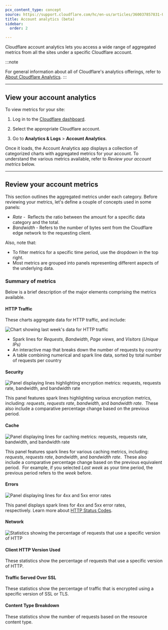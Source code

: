 ```yaml
---
pcx_content_type: concept
source: https://support.cloudflare.com/hc/en-us/articles/360037857831-Understanding-Cloudflare-Account-Analytics-beta-
title: Account analytics (beta)
sidebar:
  order: 2

---
```


Cloudflare account analytics lets you access a wide range of aggregated metrics from all the sites under a specific Cloudflare account.

:::note

For general information about all of Cloudflare's analytics offerings, refer to [About Cloudflare Analytics](/analytics/faq/about-analytics/).
:::

***

## View your account analytics

To view metrics for your site:

1. Log in to the [Cloudflare dashboard](https://dash.cloudflare.com).

2. Select the appropriate Cloudflare account.

3. Go to **Analytics & Logs** > **Account Analytics**.

Once it loads, the Account Analytics app displays a collection of categorized charts with aggregated metrics for your account. To understand the various metrics available, refer to *Review your account metrics* below.

***

## Review your account metrics

This section outlines the aggregated metrics under each category. Before reviewing your metrics, let's define a couple of concepts used in some panels:

* *Rate* -  Reflects the ratio between the amount for a specific data category and the total.
* *Bandwidth* - Refers to the number of bytes sent from the Cloudflare edge network to the requesting client.

Also, note that:

* To filter metrics for a specific time period, use the dropdown in the top right.
* Most metrics are grouped into panels representing different aspects of the underlying data.

### Summary of metrics

Below is a brief description of the major elements comprising the metrics available.

#### HTTP Traffic

These charts aggregate data for HTTP traffic, and include:

![Chart showing last week's data for HTTP traffic](~/assets/images/support/hc-dash-account-analytics-map.png)

* Spark lines for *Requests*, *Bandwidth*, *Page views*, and *Visitors* (*Unique IPs)*
* An interactive map that breaks down the number of requests by country
* A table combining numerical and spark line data, sorted by total number of requests per country

#### Security

![Panel displaying lines highlighting encryption metrics: requests, requests rate, bandwidth, and bandwidth rate](~/assets/images/support/hc-dash-account-analytics_security_panel.png)

This panel features spark lines highlighting various encryption metrics, including: *requests*, *requests rate*, *bandwidth*, and *bandwidth rate*.  These also include a comparative percentage change based on the previous period.

#### Cache

![Panel displaying lines for caching metrics: requests, requests rate, bandwidth, and bandwidth rate](~/assets/images/support/hc-dash-account-analytics_cache_card.png)

This panel features spark lines for various caching metrics, including: *requests*, *requests rate*, *bandwidth*, and *bandwidth rate*.  These also include a comparative percentage change based on the previous equivalent period.  For example, if you selected *Last week* as your time period, the previous period refers to the *week* before.

#### Errors

![Panel displaying lines for 4xx and 5xx error rates](~/assets/images/support/hc-account-analytics_errors_card.png)

This panel displays spark lines for 4xx and 5xx error rates, respectively. Learn more about [HTTP Status Codes](/support/troubleshooting/http-status-codes/). 

#### Network

![Statistics showing the percentage of requests that use a specific version of HTTP](~/assets/images/support/hc-dash-account-analytics_network_card.png)

#### Client HTTP Version Used

These statistics show the percentage of requests that use a specific version of HTTP.

#### Traffic Served Over SSL

These statistics show the percentage of traffic that is encrypted using a specific version of SSL or TLS.

#### Content Type Breakdown

These statistics show the number of requests based on the resource content type.
